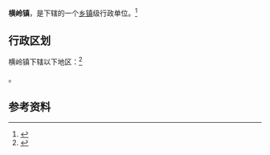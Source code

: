 {{中国乡级行政区|14/07/23/104/000}}

'''横岭镇'''，是{{PRC admin/fullname|14/07/23/104/000|3}}下辖的一个[[乡镇|乡镇]]级行政单位。<ref>{{PRC admin/ref sgc|{{PRC admin/parent|14/07/23/104/000}}}}</ref>

== 行政区划 ==

横岭镇下辖以下地区：<ref>{{PRC admin/ref sgc|14/07/23/104/000}}</ref>

{{PRC admin/children|14/07/23/104/000}}。

== 参考资料 ==

{{reflist}}

{{行政区划小作品}}
{{PRC admin/navcat|14/07/23/104/000}}